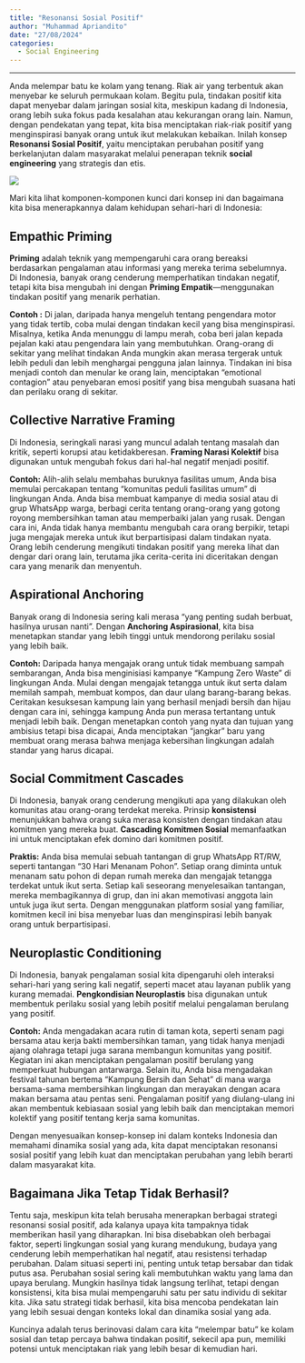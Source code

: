 ```yaml
---
title: "Resonansi Sosial Positif"
author: "Muhammad Apriandito"
date: "27/08/2024"
categories:
  - Social Engineering
---
```


------------------------------------------------------------------------

Anda melempar batu ke kolam yang tenang. Riak air yang terbentuk akan menyebar ke seluruh permukaan kolam. Begitu pula, tindakan positif kita dapat menyebar dalam jaringan sosial kita, meskipun kadang di Indonesia, orang lebih suka fokus pada kesalahan atau kekurangan orang lain. Namun, dengan pendekatan yang tepat, kita bisa menciptakan riak-riak positif yang menginspirasi banyak orang untuk ikut melakukan kebaikan. Inilah konsep **Resonansi Sosial Positif**, yaitu menciptakan perubahan positif yang berkelanjutan dalam masyarakat melalui penerapan teknik **social engineering** yang strategis dan etis.

![](images/clipboard-854009580.png)

Mari kita lihat komponen-komponen kunci dari konsep ini dan bagaimana kita bisa menerapkannya dalam kehidupan sehari-hari di Indonesia:

## Empathic Priming

**Priming** adalah teknik yang mempengaruhi cara orang bereaksi berdasarkan pengalaman atau informasi yang mereka terima sebelumnya. Di Indonesia, banyak orang cenderung memperhatikan tindakan negatif, tetapi kita bisa mengubah ini dengan **Priming Empatik**—menggunakan tindakan positif yang menarik perhatian.

**Contoh :**
Di jalan, daripada hanya mengeluh tentang pengendara motor yang tidak tertib, coba mulai dengan tindakan kecil yang bisa menginspirasi. Misalnya, ketika Anda menunggu di lampu merah, coba beri jalan kepada pejalan kaki atau pengendara lain yang membutuhkan. Orang-orang di sekitar yang melihat tindakan Anda mungkin akan merasa tergerak untuk lebih peduli dan lebih menghargai pengguna jalan lainnya. Tindakan ini bisa menjadi contoh dan menular ke orang lain, menciptakan "emotional contagion" atau penyebaran emosi positif yang bisa mengubah suasana hati dan perilaku orang di sekitar.

## Collective Narrative Framing

Di Indonesia, seringkali narasi yang muncul adalah tentang masalah dan kritik, seperti korupsi atau ketidakberesan. **Framing Narasi Kolektif** bisa digunakan untuk mengubah fokus dari hal-hal negatif menjadi positif.

**Contoh:**
Alih-alih selalu membahas buruknya fasilitas umum, Anda bisa memulai percakapan tentang "komunitas peduli fasilitas umum" di lingkungan Anda. Anda bisa membuat kampanye di media sosial atau di grup WhatsApp warga, berbagi cerita tentang orang-orang yang gotong royong membersihkan taman atau memperbaiki jalan yang rusak. Dengan cara ini, Anda tidak hanya membantu mengubah cara orang berpikir, tetapi juga mengajak mereka untuk ikut berpartisipasi dalam tindakan nyata. Orang lebih cenderung mengikuti tindakan positif yang mereka lihat dan dengar dari orang lain, terutama jika cerita-cerita ini diceritakan dengan cara yang menarik dan menyentuh.

## Aspirational Anchoring

Banyak orang di Indonesia sering kali merasa "yang penting sudah berbuat, hasilnya urusan nanti". Dengan **Anchoring Aspirasional**, kita bisa menetapkan standar yang lebih tinggi untuk mendorong perilaku sosial yang lebih baik.

**Contoh:**
Daripada hanya mengajak orang untuk tidak membuang sampah sembarangan, Anda bisa menginisiasi kampanye "Kampung Zero Waste" di lingkungan Anda. Mulai dengan mengajak tetangga untuk ikut serta dalam memilah sampah, membuat kompos, dan daur ulang barang-barang bekas. Ceritakan kesuksesan kampung lain yang berhasil menjadi bersih dan hijau dengan cara ini, sehingga kampung Anda pun merasa tertantang untuk menjadi lebih baik. Dengan menetapkan contoh yang nyata dan tujuan yang ambisius tetapi bisa dicapai, Anda menciptakan "jangkar" baru yang membuat orang merasa bahwa menjaga kebersihan lingkungan adalah standar yang harus dicapai.

## Social Commitment Cascades

Di Indonesia, banyak orang cenderung mengikuti apa yang dilakukan oleh komunitas atau orang-orang terdekat mereka. Prinsip **konsistensi** menunjukkan bahwa orang suka merasa konsisten dengan tindakan atau komitmen yang mereka buat. **Cascading Komitmen Sosial** memanfaatkan ini untuk menciptakan efek domino dari komitmen positif.

**Praktis:**
Anda bisa memulai sebuah tantangan di grup WhatsApp RT/RW, seperti tantangan "30 Hari Menanam Pohon". Setiap orang diminta untuk menanam satu pohon di depan rumah mereka dan mengajak tetangga terdekat untuk ikut serta. Setiap kali seseorang menyelesaikan tantangan, mereka membagikannya di grup, dan ini akan memotivasi anggota lain untuk juga ikut serta. Dengan menggunakan platform sosial yang familiar, komitmen kecil ini bisa menyebar luas dan menginspirasi lebih banyak orang untuk berpartisipasi.

## Neuroplastic Conditioning

Di Indonesia, banyak pengalaman sosial kita dipengaruhi oleh interaksi sehari-hari yang sering kali negatif, seperti macet atau layanan publik yang kurang memadai. **Pengkondisian Neuroplastis** bisa digunakan untuk membentuk perilaku sosial yang lebih positif melalui pengalaman berulang yang positif.

**Contoh:**
Anda mengadakan acara rutin di taman kota, seperti senam pagi bersama atau kerja bakti membersihkan taman, yang tidak hanya menjadi ajang olahraga tetapi juga sarana membangun komunitas yang positif. Kegiatan ini akan menciptakan pengalaman positif berulang yang memperkuat hubungan antarwarga. Selain itu, Anda bisa mengadakan festival tahunan bertema "Kampung Bersih dan Sehat" di mana warga bersama-sama membersihkan lingkungan dan merayakan dengan acara makan bersama atau pentas seni. Pengalaman positif yang diulang-ulang ini akan membentuk kebiasaan sosial yang lebih baik dan menciptakan memori kolektif yang positif tentang kerja sama komunitas.

Dengan menyesuaikan konsep-konsep ini dalam konteks Indonesia dan memahami dinamika sosial yang ada, kita dapat menciptakan resonansi sosial positif yang lebih kuat dan menciptakan perubahan yang lebih berarti dalam masyarakat kita.

## Bagaimana Jika Tetap Tidak Berhasil?

Tentu saja, meskipun kita telah berusaha menerapkan berbagai strategi resonansi sosial positif, ada kalanya upaya kita tampaknya tidak memberikan hasil yang diharapkan. Ini bisa disebabkan oleh berbagai faktor, seperti lingkungan sosial yang kurang mendukung, budaya yang cenderung lebih memperhatikan hal negatif, atau resistensi terhadap perubahan. Dalam situasi seperti ini, penting untuk tetap bersabar dan tidak putus asa. Perubahan sosial sering kali membutuhkan waktu yang lama dan upaya berulang. Mungkin hasilnya tidak langsung terlihat, tetapi dengan konsistensi, kita bisa mulai mempengaruhi satu per satu individu di sekitar kita. Jika satu strategi tidak berhasil, kita bisa mencoba pendekatan lain yang lebih sesuai dengan konteks lokal dan dinamika sosial yang ada.

::: callout-note
Kuncinya adalah terus berinovasi dalam cara kita "melempar batu" ke kolam sosial dan tetap percaya bahwa tindakan positif, sekecil apa pun, memiliki potensi untuk menciptakan riak yang lebih besar di kemudian hari.
:::

